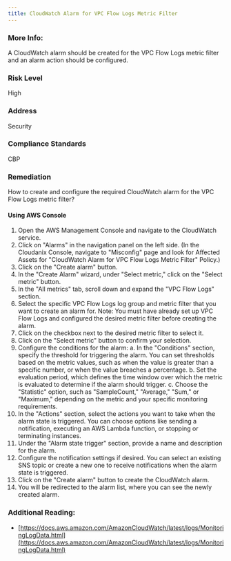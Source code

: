 ```yaml
---
title: CloudWatch Alarm for VPC Flow Logs Metric Filter
---
```


### More Info:

A CloudWatch alarm should be created for the VPC Flow Logs metric filter and an alarm action should be configured.

### Risk Level

High

### Address

Security

### Compliance Standards

CBP

### Remediation

How to create and configure the required CloudWatch alarm for the VPC Flow Logs metric filter?

#### Using AWS Console

1. Open the AWS Management Console and navigate to the CloudWatch service.
2. Click on "Alarms" in the navigation panel on the left side.
    (In the Cloudanix Console, navigate to "Misconfig" page and look for Affected Assets for "CloudWatch Alarm for VPC Flow Logs Metric Filter" Policy.)
3. Click on the "Create alarm" button.
4. In the "Create Alarm" wizard, under "Select metric," click on the "Select metric" button.
5. In the "All metrics" tab, scroll down and expand the "VPC Flow Logs" section.
6. Select the specific VPC Flow Logs log group and metric filter that you want to create an alarm for. 
   Note: You must have already set up VPC Flow Logs and configured the desired metric filter before creating the alarm.
7. Click on the checkbox next to the desired metric filter to select it.
8. Click on the "Select metric" button to confirm your selection.
9. Configure the conditions for the alarm:
   a. In the "Conditions" section, specify the threshold for triggering the alarm. You can set thresholds based on the metric values, such as when the value is greater than a specific number, or when the value breaches a percentage.
   b. Set the evaluation period, which defines the time window over which the metric is evaluated to determine if the alarm should trigger.
   c. Choose the "Statistic" option, such as "SampleCount," "Average," "Sum," or "Maximum," depending on the metric and your specific monitoring requirements.
10. In the "Actions" section, select the actions you want to take when the alarm state is triggered. You can choose options like sending a notification, executing an AWS Lambda function, or stopping or terminating instances.
11. Under the "Alarm state trigger" section, provide a name and description for the alarm.
12. Configure the notification settings if desired. You can select an existing SNS topic or create a new one to receive notifications when the alarm state is triggered.
13. Click on the "Create alarm" button to create the CloudWatch alarm.
14. You will be redirected to the alarm list, where you can see the newly created alarm.

### Additional Reading:

- [https://docs.aws.amazon.com/AmazonCloudWatch/latest/logs/MonitoringLogData.html](https://docs.aws.amazon.com/AmazonCloudWatch/latest/logs/MonitoringLogData.html)
